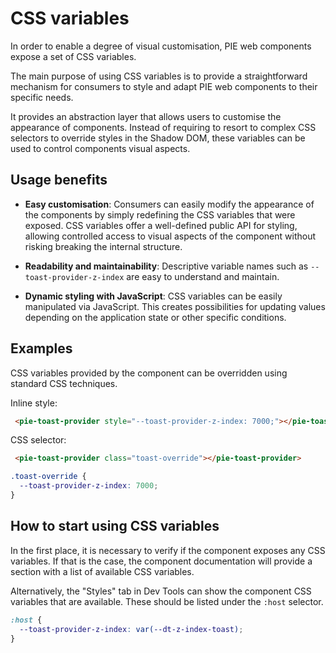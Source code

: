 
<Meta title="Introduction/CSS variables" />

# CSS variables

In order to enable a degree of visual customisation, PIE web components expose a set of CSS variables.

The main purpose of using CSS variables is to provide a straightforward mechanism for consumers to style and adapt PIE web components to their specific needs.

It provides an abstraction layer that allows users to customise the appearance of components. Instead of requiring to resort to complex CSS selectors to override styles in the Shadow DOM, these variables can be used to control components visual aspects.

## Usage benefits

- **Easy customisation**: Consumers can easily modify the appearance of the components by simply redefining the CSS variables that were exposed. CSS variables offer a well-defined public API for styling, allowing controlled access to visual aspects of the component without risking breaking the internal structure.

- **Readability and maintainability**: Descriptive variable names such as `--toast-provider-z-index` are easy to understand and maintain.

- **Dynamic styling with JavaScript**: CSS variables can be easily manipulated via JavaScript. This creates possibilities for updating values depending on the application state or other specific conditions.

## Examples

CSS variables provided by the component can be overridden using standard CSS techniques.

Inline style:

```html
 <pie-toast-provider style="--toast-provider-z-index: 7000;"></pie-toast-provider>
```

CSS selector:

```html
 <pie-toast-provider class="toast-override"></pie-toast-provider>
```

```css
.toast-override {
  --toast-provider-z-index: 7000;
}
```

## How to start using CSS variables

In the first place, it is necessary to verify if the component exposes any CSS variables. If that is the case, the component documentation will provide a section with a list of available CSS variables.

Alternatively, the "Styles" tab in Dev Tools can show the component CSS variables that are available. These should be listed under the `:host` selector.

```css
:host {
  --toast-provider-z-index: var(--dt-z-index-toast);
}
```
